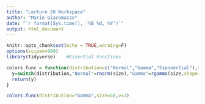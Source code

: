 ```yaml
---
title: "Lecture 20 Workspace"
author: "Mario Giacomazzo"
date: "`r format(Sys.time(), '%B %d, %Y')`"
output: html_document
---
```


```r
knitr::opts_chunk$set(echo = TRUE,warning=F)
options(scipen=999)
library(tidyverse)    #Essential Functions
```

```r
colors.func = function(distribution=c("Normal","Gamma","Exponential"),size=1000,shape.gamma){
  y=switch(distribution,"Normal"=rnorm(size),"Gamma"=rgamma(size,shape=shape.gamma),"Exponential"=rexp(size))
  return(y)
}

colors.func(distribution="Gamma",size=50,v=1)
```
